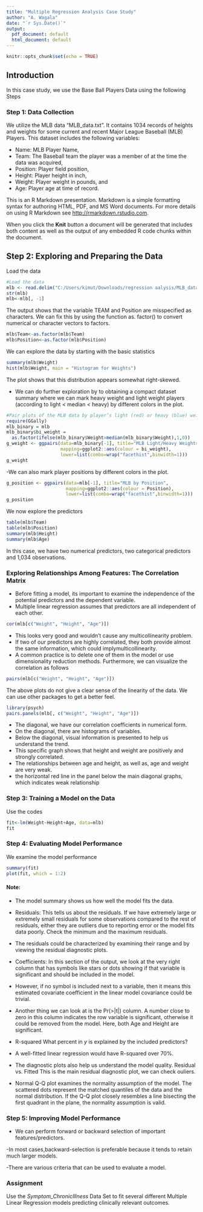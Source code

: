 ```yaml
---
title: "Multiple Regression Analysis Case Study"
author: "A. Wagala"
date: "`r Sys.Date()`"
output:
  pdf_document: default
  html_document: default
---
```


```r
knitr::opts_chunk$set(echo = TRUE)
```

## Introduction
In this case study, we use the Base Ball Players Data using the following Steps

### Step 1: Data Collection
We utilize the MLB data "MLB_data.txt". It contains 1034 records of
heights and weights for some current and recent Major League Baseball (MLB)
Players. 
This dataset includes the following variables:

-  Name: MLB Player Name,
-  Team: The Baseball team the player was a member of at the time the data was
acquired,
-  Position: Player field position,
-  Height: Player height in inch,
-  Weight: Player weight in pounds, and
-  Age: Player age at time of record.

This is an R Markdown presentation. Markdown is a simple formatting syntax for authoring HTML, PDF, and MS Word documents. For more details on using R Markdown see <http://rmarkdown.rstudio.com>.

When you click the **Knit** button a document will be generated that includes both content as well as the output of any embedded R code chunks within the document.

## Step 2: Exploring and Preparing the Data
Load the data 
```r
#Load the data
mlb <- read.delim("C:/Users/kimut/Downloads/regression aalysis/MLB_data.txt")
str(mlb)
mlb<-mlb[, -1]
```
The  output shows that the variable TEAM and Position
are misspecified as characters. We can fix this by using the function as.
factor() to convert numerical or character vectors to factors.

```r
mlb$Team<-as.factor(mlb$Team)
mlb$Position<-as.factor(mlb$Position)
```
We can explore the data by starting with the basic statistics
```r
summary(mlb$Weight)
hist(mlb$Weight, main = "Histogram for Weights")
```

The plot shows that this distribution appears somewhat right-skewed.

- We can do further exploration by to obtaining a compact dataset summary where we can mark heavy weight and light weight players (according to light < median < heavy) by different colors in the plot.

```r
#Pair plots of the MLB data by player’s light (red) or heavy (blue) weights
require(GGally)
mlb_binary = mlb
mlb_binary$bi_weight =
  as.factor(ifelse(mlb_binary$Weight>median(mlb_binary$Weight),1,0))
g_weight <- ggpairs(data=mlb_binary[-1], title="MLB Light/Heavy Weights",
                    mapping=ggplot2::aes(colour = bi_weight),
                    lower=list(combo=wrap("facethist",binwidth=1)))
g_weight
```

-We can also mark player positions by different colors in the plot.

```r
g_position <- ggpairs(data=mlb[-1], title="MLB by Position",
                      mapping=ggplot2::aes(colour = Position),
                      lower=list(combo=wrap("facethist",binwidth=1)))
g_position
```

We now explore the predictors

```r
table(mlb$Team)
table(mlb$Position)
summary(mlb$Height)
summary(mlb$Age)
```
In this case, we have two numerical predictors, two categorical predictors and
1,034 observations.

### Exploring Relationships Among Features: The Correlation Matrix

- Before fitting a model, its important to examine the independence of the  potential predictors and the dependent variable.
- Multiple linear regression assumes that predictors are all
independent of each other. 
```r
cor(mlb[c("Weight", "Height", "Age")])
```
- This looks very good and wouldn’t cause any multicollinearity problem. 
- If two of our predictors are highly correlated, they both provide almost the same information, which could implymulticollinearity. 
- A common practice is to delete one of them in the model or use dimensionality reduction methods.
Furthermore, we can visualize the correlation as follows
```r
pairs(mlb[c("Weight", "Height", "Age")])
```

The above plots do not give a clear sense of the linearity of the data. We can use other packages to get a better feel. 

```r
library(psych)
pairs.panels(mlb[, c("Weight", "Height", "Age")])
```

- The diagonal, we have our correlation coefficients in numerical form. 
- On the diagonal, there are histograms of variables.
- Below the diagonal, visual information is presented to help
us understand the trend. 
- This specific graph shows that height and weight are positively
and strongly correlated. 
- The relationships between age and height, as well as, age
and weight are very weak. 
- the horizontal red line in the panel below the main diagonal graphs, which indicates weak relationship

### Step 3: Training a Model on the Data

Use the codes
```r
fit<-lm(Weight~Height+Age, data=mlb)
fit
```
### Step 4: Evaluating Model Performance

We examine the model performance

```r
summary(fit)
plot(fit, which = 1:2)
```


#### Note:

- The model summary shows us how well the model fits the data.
- Residuals: This tells us about the residuals. If we have extremely large or extremely small residuals for some observations compared to the rest of residuals, either they are outliers due to reporting error or the model fits data poorly. Check the minimum and the maximum residuals.
- The residuals could be characterized by examining their range and by viewing the residual diagnostic plots.
- Coefficients: In this section of the output, we look at the very right column that has symbols like stars or dots showing if that variable is significant and should be included in the model. 
- However, if no symbol is included next to a variable, then
it means this estimated covariate coefficient in the linear model covariance could be trivial.
- Another thing we can look at is the Pr(>|t|) column. A number close to
zero in this column indicates the row variable is significant, otherwise it could be removed from the model.
Here, both Age and Height are significant.
- R-squared What percent in $y$ is explained by the included predictors? 
- A  well-fitted linear regression would have R-squared over 70%.

- The diagnostic plots also help us understand the model quality.
Residual vs. Fitted This is the main residual diagnostic plot, we can check ouliers.
- Normal Q-Q plot examines the normality assumption of the model.
The scattered dots represent the matched quantiles of the data and the normal
distribution. If the Q-Q plot closely resembles a line bisecting the first quadrant in the plane, the normality assumption is valid. 

### Step 5: Improving Model Performance

- We can perform forward or backward selection of important features/predictors. 

-In most cases,backward-selection is preferable because it tends to retain much larger models.

-There are various criteria that can be used to evaluate a model.

### Assignment
Use the *Symptom_ChronicIllness* Data Set to fit several
different Multiple Linear Regression models predicting clinically relevant outcomes. 
